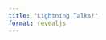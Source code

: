 ```yaml
---
title: "Lightning Talks!"
format: revealjs
---
```


## {background-image="images/poster.png" data-background-size="contain"}
